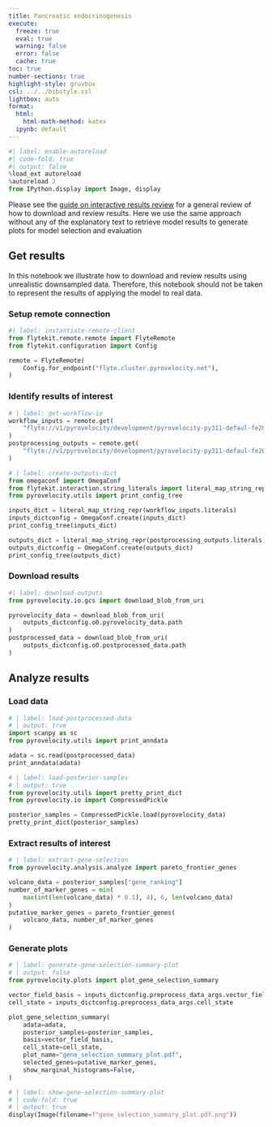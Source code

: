 ```yaml
---
title: Pancreatic endocrinogenesis
execute: 
  freeze: true
  eval: true
  warning: false
  error: false
  cache: true
toc: true
number-sections: true
highlight-style: gruvbox
csl: ../../bibstyle.csl
lightbox: auto
format:
  html:
    html-math-method: katex
  ipynb: default
---
```


```python
#| label: enable-autoreload
#| code-fold: true
#| output: false
%load_ext autoreload
%autoreload 2 
from IPython.display import Image, display
``` 

Please see the [guide on interactive results review](/guides/interactive/interactive.qmd) for a 
general review of how to download and review results. Here we use the same 
approach without any of the explanatory text to retrieve model results to 
generate plots for model selection and evaluation

## Get results

::: {#wrn-downsampled-data .callout-warning collapse=true title="Downsampled Data"}
In this notebook we illustrate how to download and review results using
unrealistic downsampled data. Therefore, this notebook should not be taken
to represent the results of applying the model to real data.
:::


### Setup remote connection

```python
#| label: instantiate-remote-client
from flytekit.remote.remote import FlyteRemote
from flytekit.configuration import Config

remote = FlyteRemote(
    Config.for_endpoint("flyte.cluster.pyrovelocity.net"),
)
```

### Identify results of interest

```python
# | label: get-workflow-io
workflow_inputs = remote.get(
    "flyte://v1/pyrovelocity/development/pyrovelocity-py311-defaul-fe20d09-dev-pzh-17b5092261c84e8695a/f26c1pjy-0-dn1-0-dn6/i"
)
postprocessing_outputs = remote.get(
    "flyte://v1/pyrovelocity/development/pyrovelocity-py311-defaul-fe20d09-dev-pzh-17b5092261c84e8695a/f26c1pjy-0-dn1-0-dn6/o"
)
```

```python
# | label: create-outputs-dict
from omegaconf import OmegaConf
from flytekit.interaction.string_literals import literal_map_string_repr
from pyrovelocity.utils import print_config_tree

inputs_dict = literal_map_string_repr(workflow_inputs.literals)
inputs_dictconfig = OmegaConf.create(inputs_dict)
print_config_tree(inputs_dict)

outputs_dict = literal_map_string_repr(postprocessing_outputs.literals)
outputs_dictconfig = OmegaConf.create(outputs_dict)
print_config_tree(outputs_dict)
```

### Download results

```python
#| label: download-outputs
from pyrovelocity.io.gcs import download_blob_from_uri

pyrovelocity_data = download_blob_from_uri(
    outputs_dictconfig.o0.pyrovelocity_data.path
)
postprocessed_data = download_blob_from_uri(
    outputs_dictconfig.o0.postprocessed_data.path
)
```


## Analyze results

### Load data

```python
# | label: load-postprocessed-data
# | output: true
import scanpy as sc
from pyrovelocity.utils import print_anndata

adata = sc.read(postprocessed_data)
print_anndata(adata)
```

```python
# | label: load-posterior-samples
# | output: true
from pyrovelocity.utils import pretty_print_dict
from pyrovelocity.io import CompressedPickle

posterior_samples = CompressedPickle.load(pyrovelocity_data)
pretty_print_dict(posterior_samples)
```

### Extract results of interest

```python
# | label: extract-gene-selection
from pyrovelocity.analysis.analyze import pareto_frontier_genes

volcano_data = posterior_samples["gene_ranking"]
number_of_marker_genes = min(
    max(int(len(volcano_data) * 0.1), 4), 6, len(volcano_data)
)
putative_marker_genes = pareto_frontier_genes(
    volcano_data, number_of_marker_genes
)
```

### Generate plots

```python
# | label: generate-gene-selection-summary-plot
# | output: false
from pyrovelocity.plots import plot_gene_selection_summary

vector_field_basis = inputs_dictconfig.preprocess_data_args.vector_field_basis
cell_state = inputs_dictconfig.preprocess_data_args.cell_state

plot_gene_selection_summary(
    adata=adata,
    posterior_samples=posterior_samples,
    basis=vector_field_basis,
    cell_state=cell_state,
    plot_name="gene_selection_summary_plot.pdf",
    selected_genes=putative_marker_genes,
    show_marginal_histograms=False,
)
```

```python
# | label: show-gene-selection-summary-plot
# | code-fold: true
# | output: true
display(Image(filename=f"gene_selection_summary_plot.pdf.png"))
```

